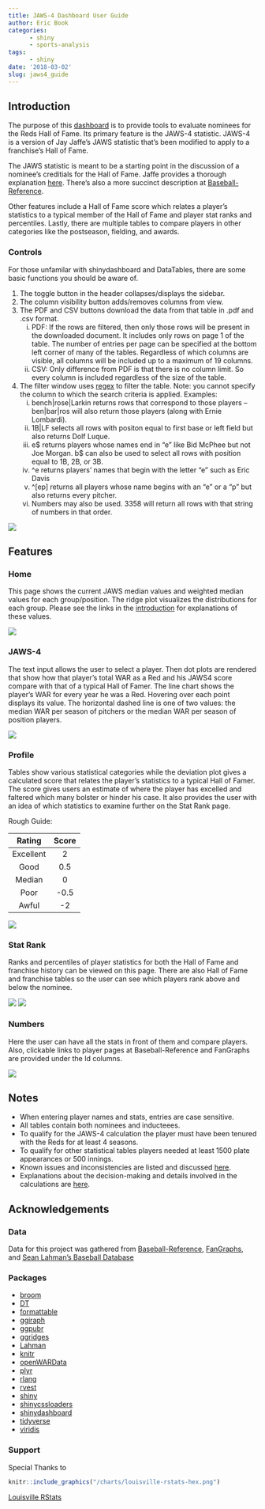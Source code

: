 ```yaml
---
title: JAWS-4 Dashboard User Guide
author: Eric Book
categories:
      - shiny
      - sports-analysis
tags:
      - shiny
date: '2018-03-02'
slug: jaws4_guide
---
```




## Introduction {#intro}

The purpose of this [dashboard](https://erbo.shinyapps.io/jaws4/) is to provide tools to evaluate nominees for the Reds Hall of Fame. Its primary feature is the JAWS-4 statistic. JAWS-4 is a version of Jay Jaffe's JAWS statistic that's been modified to apply to a franchise's Hall of Fame.

The JAWS statistic is meant to be a starting point in the discussion of a nominee's creditials for the Hall of Fame. Jaffe provides a thorough explanation [here](https://www.si.com/mlb/2017/11/27/hall-fame-jaws-intro-2018-ballot). There's also a more succinct description at [Baseball-Reference](https://www.baseball-reference.com/about/jaws.shtml).

Other features include a Hall of Fame score which relates a player's statistics to a typical member of the Hall of Fame and player stat ranks and percentiles. Lastly, there are multiple tables to compare players in other categories like the postseason, fielding, and awards.



### Controls

For those unfamilar with shinydashboard and DataTables, there are some basic functions you should be aware of.

1. The toggle button in the header collapses/displays the sidebar.
2. The column visibility button adds/removes columns from view.
3. The PDF and CSV buttons download the data from that table in .pdf and .csv format.
      i. PDF: If the rows are filtered, then only those rows will be present in the downloaded document. It includes only rows on page 1 of the table. The number of entries per page can be specified at the bottom left corner of many of the tables. Regardless of which columns are visible, all columns will be included up to a maximum of 19 columns.
      ii. CSV: Only difference from PDF is that there is no column limit. So every column is included regardless of the size of the table.
4. The filter window uses [regex](https://www.regular-expressions.info) to filter the table. Note: you cannot specify the column to which the search criteria is applied. Examples:
      i. bench|rose|Larkin returns rows that correspond to those players -- ben|bar|ros will also return those players (along with Ernie Lombardi).
      ii. 1B|LF selects all rows with positon equal to first base or left field but also returns Dolf Luque.
      ii. e\$ returns players whose names end in "e" like Bid McPhee but not Joe Morgan. b$ can also be used to select all rows with position equal to 1B, 2B, or 3B.
      iii. ^e returns players' names that begin with the letter "e" such as Eric Davis
      iv. ^\[ep] returns all players whose name begins with an "e" or a "p" but also returns every pitcher.
      v. Numbers may also be used. 3358 will return all rows with that string of numbers in that order.
      
![](/charts/Home Screen Labelled.png)

## Features

### Home

This page shows the current JAWS median values and weighted median values for each group/position. The ridge plot visualizes the distributions for each group. Please see the links in the [introduction](#intro) for explanations of these values.

![](/charts/Home Screen.png)

### JAWS-4

The text input allows the user to select a player. Then dot plots are rendered that show how that player's total WAR as a Red and his JAWS4 score compare with that of a typical Hall of Famer. The line chart shows the player's WAR for every year he was a Red. Hovering over each point displays its value. The horizontal dashed line is one of two values: the median WAR per season of pitchers or the median WAR per season of position players.

![](/charts/JAWS page.png)

### Profile

Tables show various statistical categories while the deviation plot gives a calculated score that relates the player's statistics to a typical Hall of Famer. The score gives users an estimate of where the player has excelled and faltered which many bolster or hinder his case. It also provides the user with an idea of which statistics to examine further on the Stat Rank page.  

Rough Guide\:  

| Rating | Score |
|:------:|:-----:|
| Excellent | 2 |
| Good | 0.5 |
| Median | 0 |
| Poor | -0.5 |
| Awful | -2 |  


![](/charts/Profile page.png)

### Stat Rank

Ranks and percentiles of player statistics for both the Hall of Fame and franchise history can be viewed on this page. There are also Hall of Fame and franchise tables so the user can see which players rank above and below the nominee.

![](/charts/Stat Rank page Pitching.png)
![](/charts/Stat Rank page Franchise.png)

### Numbers

Here the user can have all the stats in front of them and compare players. Also, clickable links to player pages at Baseball-Reference and FanGraphs are provided under the Id columns.

![](/charts/Numbers page Batting.png)

## Notes

* When entering player names and stats, entries are case sensitive.
* All tables contain both nominees and inducteees.
* To qualify for the JAWS-4 calculation the player must have been tenured with the Reds for at least 4 seasons.
* To qualify for other statistical tables players needed at least 1500 plate appearances or 500 innings.
* Known issues and inconsistencies are listed and discussed [here](https://github.com/nllspc/Sports-Analysis/blob/master/RedsJAWs/Notes.md#issues).
* Explanations about the decision-making and details involved in the calculations are [here](https://github.com/nllspc/Sports-Analysis/blob/master/RedsJAWs/Notes.md#calculations).

## Acknowledgements

### Data
Data for this project was gathered from [Baseball-Reference](https://www.baseball-reference.com), [FanGraphs](https://www.fangraphs.com), and [Sean Lahman's Baseball Database](http://lahman.r-forge.r-project.org/)

### Packages
* [broom]( http://github.com/tidyverse/broom)
* [DT]( https://rstudio.github.io/DT)
* [formattable]( https://github.com/renkun-ken/formattable)
* [ggiraph]( https://davidgohel.github.io/ggiraph)
* [ggpubr]( http://www.sthda.com/english/rpkgs/ggpubr)
* [ggridges]( https://github.com/clauswilke/ggridges)
* [Lahman]( http://r-forge.r-project.org/R/?group_id=1221)
* [knitr](https://yihui.name/knitr/)
* [openWARData](https://github.com/beanumber/openWARData)
* [plyr]( https://github.com/hadley/plyr)
* [rlang]( https://github.com/tidyverse/rlang)
* [rvest](https://github.com/hadley/rvest)
* [shiny]( http://shiny.rstudio.com)
* [shinycssloaders](https://github.com/lukehaas/css-loaders)
* [shinydashboard]( http://rstudio.github.io/shinydashboard/)
* [tidyverse](https://github.com/tidyverse/tidyverse)
* [viridis]( https://github.com/sjmgarnier/viridis)

### Support

Special Thanks to  


``` r

knitr::include_graphics("/charts/louisville-rstats-hex.png")

```


<a href="https://github.com/louisville-rstats">Louisville RStats</a>

